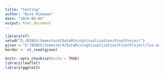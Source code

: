 ```yaml
---
title: "testing"
author: "Nico Himawan"
date: "2024-06-04"
output: html_document
---
```


```r
library(sf)
setwd("D:/BINUS/Semester4/DataMiningVisualization/FinalProject")
gjson <-"D:/BINUS/Semester4/DataMiningVisualization/FinalProject/los-angeles-ca_.geojson"
border <- st_read(gjson)
```

```r
knitr::opts_chunk$set(echo = TRUE)
library(leaflet)
library(ggplot2)
```

```r
```

